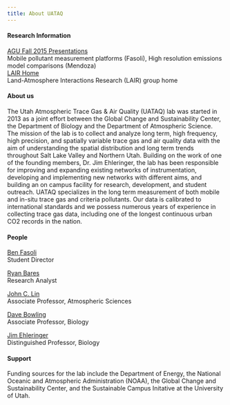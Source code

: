 ```yaml
---
title: About UATAQ
---
```

<!-- Ben Fasoli -->

<div class="container-fluid" style="margin-top: 15px;">
<div class="well">

#### Research Information
[AGU Fall 2015 Presentations](http://air.utah.edu/s/archive/aguf2015/)  
Mobile pollutant measurement platforms (Fasoli), High resolution emissions model comparisons (Mendoza)  
[LAIR Home](http://lair.utah.edu)  
Land-Atmosphere Interactions Research (LAIR) group home

#### About us
The Utah Atmospheric Trace Gas & Air Quality (UATAQ) lab was started in 2013 as a joint effort between the Global Change and Sustainability Center, the Department of Biology and the Department of Atmospheric Science. The mission of the lab is to collect and analyze long term, high frequency, high precision, and spatially variable trace gas and air quality data with the aim of understanding the spatial distribution and long term trends throughout Salt Lake Valley and Northern Utah. Building on the work of one of the founding members, Dr. Jim Ehleringer, the lab has been responsible for improving and expanding existing networks of instrumentation, developing and implementing new networks with different aims, and building an on campus facility for research, development, and student outreach. UATAQ specializes in the long term measurement of both mobile and in-situ trace gas and criteria pollutants. Our data is calibrated to international standards and we possess numerous years of experience in collecting trace gas data, including one of the longest continuous urban CO2 records in the nation.

#### People
[Ben Fasoli](http://benfasoli.com)  
Student Director

[Ryan Bares](mailto:ryan.bares@utah.edu)  
Research Analyst

[John C. Lin](http://lair.utah.edu)  
Associate Professor, Atmospheric Sciences

[Dave Bowling](http://biologylabs.utah.edu/bowling/)  
Associate Professor, Biology

[Jim Ehleringer](http://www.biology.utah.edu/people/details.php?id=104)  
Distinguished Professor, Biology


#### Support
Funding sources for the lab include the Department of Energy, the National Oceanic and Atmospheric Administration (NOAA), the Global Change and Sustainability Center, and the Sustainable Campus Initative at the University of Utah.

</div>
</div>
